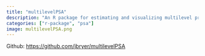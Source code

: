 ```yaml
---
title: "multilevelPSA"
description: "An R package for estimating and visualizing multilevel propensity score models. <img src='http://www.r-pkg.org/badges/version/multilevelPSA' alt='CRAN Version' />"
categories: ["r-package", "psa"]
image: multilevelPSA.png
---
```


Github: [https://github.com/jbryer/multilevelPSA](https://github.com/jbryer/multilevelPSA)
